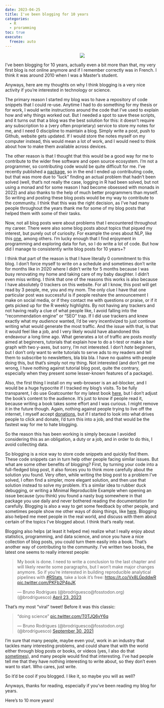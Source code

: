 ```yaml
---
date: 2023-04-25
title: I've been blogging for 10 years
categories:
  - R
  - proramming
toc: true
execute:
  freeze: auto
---
```



<div style="text-align:center;">
<p><img src="../assets/img/10_years.jpg"></p>
</div>
<p>I’ve been blogging for 10 years, actually even a bit more than that, my very first
blog is not online anymore and if I remember correctly was in French. I think it
was around 2010 when I was a Master’s student.</p>
<p>Anyways, here are my thoughts on why I think blogging is a very nice activity if
you’re interested in technology or science.</p>
<p>The primary reason I started my blog was to have a repository of code snippets
that I could re-use. Anytime I had to do something for my thesis or for work, I
would write instructions around the code that I’ve used to explain how and why
things worked out. But I needed a spot to save these scripts, and it turns out
that a blog was the best solution for this: it doesn’t require any subscription
to a (very often proprietary) service to store my notes for me, and I need 0
discipline to maintain a blog. Simply write a post, push to Github, website gets
updated. If I would store the notes myself on my computer instead, this would
mean a lot of work, and I would need to think about how to make them available
across devices.</p>
<p>The other reason is that I thought that this would be a good way for me to
contribute to the wider free software and open source ecosystem. I’m not a
programmer, so contributing code would be quite difficult for me. I’ve recently
published a <a href="https://b-rodrigues.github.io/chronicler/">package</a>, so in the end
I ended up contributing code, but that was more due to “luck” finding an actual
problem that hadn’t been solved (well, that’s not really the case, logging in R
had been solved, but not using a monad and for some reason I had become obsessed
with monads in 2022) and also thanks to the help of much better programmers than
myself. So writing and posting these blog posts would be my way to contribute to
the community. I think that this was the right decision, as I’ve had many people
throughout the years thank me for some of my blog posts that helped them with
some of their tasks.</p>
<p>Now, not all blog posts were about problems that I encountered throughout my
career. There were also some blog posts about topics that piqued my interest,
but purely out of curiosity. For example the ones about NLP, like this
<a href="2019-04-07-historical_newspaper_scraping_tesseract.qmd">one</a>,
among others. I’m lucky enough that I find enjoyment in programming and exploring
data for fun, so I do write a lot of code. But how did I manage to consistently
write blog posts for 10 years+?</p>
<p>I think that part of the reason is that I have literally 0 commitment to this
blog. I don’t force myself to write on a schedule and sometimes don’t write for
months like in 2020 where I didn’t write for 5 months because I was busy
renovating my home and taking care of my baby daughter. I didn’t even miss
writing. I think that one of the reasons this works is also because I have
absolutely 0 trackers on this website. For all I know, this post will get read
by 3 people, me, you and my mom. The only clue I have that one particular post
was successful is if people reshare the announcement I make on social media, or
if they contact me with questions or praise, or if it gets picked up for the R
weekly highlights. By not having any trackers and not having really a clue of
what people like, I avoid falling into the “recommendation engine” or “SEO”
trap. If I did use trackers and knew exactly what my <em>audience</em> wanted, I’d be
very incentivized to just continue writing what would generate the most traffic.
And the issue with that, is that it would feel like a job, and I very likely
would have abandoned this endeavour a long time ago. What generates a lot of
traffic are posts mostly aimed at beginners, tutorials that explain how to do a
t-test or make a bar graph with two y-axes, but sorry, I’m not interested. I
don’t <em>hate</em> beginners, but I don’t only want to write tutorials to serve ads to
my readers and tell them to subscribe to newsletters, bla bla bla. I have no
qualms with people doing this, but that’s simply not my thing. Not interested (and
don’t get me wrong, I have nothing against tutorial blog post, quite the contrary,
especially when they present some lesser-known features of a package).</p>
<p>Also, the first thing I install on my web-browser is an ad-blocker, and I would
be a huge hypocrite if I tracked my blog’s visits. To be fully transparent, I do
use Goatcounter for my latest book <a href="https://raps-with-r.dev/">here</a>, but I don’t
adjust the book’s content to the audience. It’s just to know if people read it,
because writing a book takes some effort and I was curious. I might remove it in
the future though. Again, nothing against people trying to live off the
internet, I myself accept
<a href="https://www.buymeacoffee.com/brodriguesco">donations</a>, but if I started to look
into what drives people to click and donate, I’d turn this into a job, and that
would be the fastest way for me to hate blogging.</p>
<p>So the reason this has been working is simply because I avoided considering this
as an obligation, a duty or a job, and in order to do this, I avoid collecting
data.</p>
<p>So blogging is a nice way to store code snippets and quickly find them. These
code snippets can in turn help other people facing similar issues. But what are
some other benefits of blogging? First, by turning your code into a full-fledged
blog post, it also forces you to think more carefully about the solution you
found. Very often, while writing the blog post to a problem I’ve solved, I often
find a simpler, more elegant solution, and then use that solution instead to
solve my problem. It’s a similar idea to rubber duck debugging, or writing a
Minimal Reproducible Example when opening an issue because (you think) you found
a nasty bug somewhere in that package you use daily and never bothered reading
the documentation for carefully. Blogging is also a way to get some feedback by
other people, and sometimes people show me other ways of doing things, like
<a href="2021-09-05-speedrunning_rows.qmd/">here</a>. Blogging
also helped me meet people in the real world, and discuss with them about
certain of the topics I’ve blogged about. I think that’s really neat.</p>
Blogging also helps (at least it helped me) realize what I really enjoy about
statistics, programming, and data science, and once you have a nice collection
of blog posts, you could turn them easily into a book. That’s another way of
contributing to the community. I’ve written two books, the latest one seems
to really interest people:
<blockquote class="twitter-tweet">
<p lang="en" dir="ltr">
My book is done. I need to write a conclusion to the last chapter and will likely rewrite some paragraphs, but I won't make major changes anymore. So if you're interested in building reproducible analytical pipelines with <a href="https://twitter.com/hashtag/RStats?src=hash&amp;ref_src=twsrc%5Etfw">#RStats</a>, take a look it's free: <a href="https://t.co/Vx8LGpddwR">https://t.co/Vx8LGpddwR</a> <a href="https://t.co/PKFb2P4pJK">pic.twitter.com/PKFb2P4pJK</a>
</p>
— Bruno Rodrigues (<span class="citation">@brodriguesco</span><span class="citation">@fosstodon.org</span>) (<span class="citation">@brodriguesco</span>) <a href="https://twitter.com/brodriguesco/status/1650229398988095489?ref_src=twsrc%5Etfw">April 23, 2023</a>
</blockquote>
<script async src="https://platform.twitter.com/widgets.js" charset="utf-8"></script>
<p>That’s my most “viral” tweet! Before it was this classic:</p>
<blockquote class="twitter-tweet">
<p lang="en" dir="ltr">
"doing science" <a href="https://t.co/T0TJQ6vY6q">pic.twitter.com/T0TJQ6vY6q</a>
</p>
— Bruno Rodrigues (<span class="citation">@brodriguesco</span><span class="citation">@fosstodon.org</span>) (<span class="citation">@brodriguesco</span>) <a href="https://twitter.com/brodriguesco/status/1443538925474222080?ref_src=twsrc%5Etfw">September 30, 2021</a>
</blockquote>
<script async src="https://platform.twitter.com/widgets.js" charset="utf-8"></script>
<p>I’m sure that many people, maybe even you!, work in an industry that tackles
many interesting problems, and could share that with the world either through
blog posts or books, or videos (yes, I also do that
<a href="https://www.youtube.com/channel/UCTZXht1RTL2Duc3eU8MYGzQ">sometimes</a>), and many
people would find that interesting. I’ve had people tell me that they have
nothing interesting to write about, so they don’t even want to start. Who cares,
just write.</p>
<p>So it’d be cool if you blogged. I like it, so maybe you will as well?</p>
<p>Anyways, thanks for reading, especially if you’ve been reading my blog for years.</p>
<p>Here’s to 10 more years!</p>
